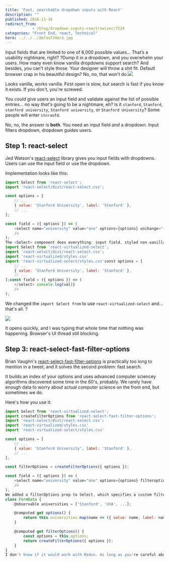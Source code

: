 ```yaml
---
title: 'Fast, searchable dropdown inputs with React'
description: ""
published: 2016-11-16
redirect_from: 
            - /blog/dropdown-inputs-react/swizec/7224
categories: "Front End, react, Technical"
hero: ../../../defaultHero.jpg
---
```


Input fields that are limited to one of 6,000 possible values… That’s a usability nightmare, right? ?Dump it in a dropdown, and you overwhelm your users. How many even know vanilla dropdowns support search? And besides, you can't style those. Your designer will throw a shit fit. Default browser crap in his beautiful design? No, no, that won't do.![](./img/blog-wp-content-uploads-2016-11-vanilla-dropdown.gif)

Looks vanilla, works vanilla. First open is slow, but search is fast if you know it exists. If you don't, you're screwed.

You _could_ give users an input field and validate against the list of possible entries… no way _that's_ going to be a nightmare, eh? Is it `stanford`, `Stanford`, `stanford university`, `Stanford university`, or `Stanford University`? Some people will enter `stnraofd`.

No, no, the answer is **both**. You need an input field _and_ a dropdown. Input filters dropdown, dropdown guides users.

## Step 1: react-select

Jed Watson's [react-select](https://github.com/JedWatson/react-select) library gives you input fields with dropdowns. Users can use the input field or use the dropdown.

Implementation looks like this:

```javascript
import Select from 'react-select';
import 'react-select/dist/react-select.css';

const options = [
    // ...
    { value: 'Stanford University', label: 'Stanford' },
    // ...
];

const field = ({ options }) => (
    <select name="university" value="one" options={options} onchange="{val" ==""> console.log(val)}
    />
);
The <Select> component does everything: input field, styled non-vanilla dropdown, mouse interaction, keyboard shortcuts, filtering. The only gotcha is that options have to be an array of { value, label } objects. Even if both value and label are the same, I tried.A few seconds to render the dropdown. A few seconds to filter. The browser's UI thread blocked, and you can't even see what you're typing.5,258 entries is a lot of entries ?Step 2: react-virtualized-selectBrian Vaughn's react-virtualized-select solves the first problem – opening the dropdown. It's a higher order component that does a thing and then your thing works better.I think it implements paging and hides it behind scroll events. Only a few elements render at a time, and everyone's life is better.Here's how you use it:
import Select from 'react-virtualized-select';
import 'react-select/dist/react-select.css';
import 'react-virtualized/styles.css'
import 'react-virtualized-select/styles.css'const options = [
    // ...
    { value: 'Stanford University', label: 'Stanford' },
    // ...
];const field = ({ options }) => (
    </select> console.log(val)}
    />
);
```

We changed the `import Select from` to use `react-virtualized-select` and… that's all. ?

![](./img/blog-wp-content-uploads-2016-11-react-virtualized-select.gif)

It opens quickly, and I was typing that whole time that nothing was happening. Browser's UI thread still blocking.

## Step 3: react-select-fast-filter-options

Brian Vaughn's [react-select-fast-filter-options](https://github.com/bvaughn/react-select-fast-filter-options) is practically too long to mention in a tweet, and it solves the second problem: fast search.

It builds an index of your options and uses advanced computer sciencey algorithms discovered some time in the 60's, probably. We rarely have enough data to worry about actual computer science on the front end, but sometimes we do.

Here's how you use it:

```javascript
import Select from 'react-virtualized-select';
import createFilterOptions from 'react-select-fast-filter-options';
import 'react-select/dist/react-select.css';
import 'react-virtualized/styles.css'
import 'react-virtualized-select/styles.css'

const options = [
    // ...
    { value: 'Stanford University', label: 'Stanford' },
    // ...
];

const filterOptions = createFilterOptions({ options });

const field = ({ options }) => (
    <select name="university" value="one" options={options} filteroptions={filterOptions} onchange="{val" ==""> console.log(val)}
    />
);
We added a filterOptions prop to Select, which specifies a custom filter implementation, and we used createFilterOptions to instantiate that implementation. No need to worry about how it actually works because It Just Works™.Looks good, works good. Faster even than the vanilla browser implementation ?The only gotcha is that you have to pass the same options to both Select and createFilterOptions. Dynamically generating { value, label } objects from an array won't work.The good news is that the memoization MobX does for @computed values is good enough, so you can do something like this:
class FormData {
    @observable universities = ['Stanford', 'UVA', ...];

    @computed get options() {
        return this.universities.map(name => ({ value: name, label: name }));
    }

    @computed get filterOptions() {
        const options = this.options;
        return createFilterOptions({ options });
    }
}
I don't know if it would work with Redux. As long as you're careful about the reference thing, you should be fine.But is it a good idea?Yes. Use this approach for all select fields. Even the small ones! There's no harm, and it's faster. Winning.</select>
```
